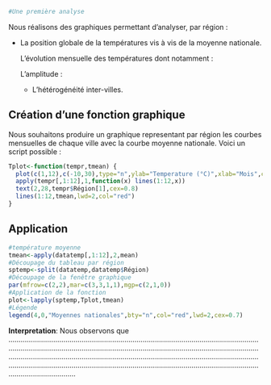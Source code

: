 ```r
#Une première analyse
```
Nous réalisons des graphiques permettant d'analyser, par région : 

* La position globale de la températures vis à vis de la moyenne nationale.

  L'évolution mensuelle des températures dont notamment : 
  
     L'amplitude :
    + L'hétérogénéité inter-villes.

## **Création d'une fonction graphique**

Nous souhaitons produire un graphique representant par région les courbes mensuelles de chaque ville avec la courbe moyenne nationale. Voici un script possible : 
```r
Tplot<-function(tempr,tmean) {
  plot(c(1,12),c(-10,30),type="n",ylab="Temperature (°C)",xlab="Mois",cex.lab=0.8,cex.axis=0.8)
  apply(tempr[,1:12],1,function(x) lines(1:12,x))
  text(2,28,tempr$Région[1],cex=0.8)
  lines(1:12,tmean,lwd=2,col="red")
}
```


## **Application**

```r
#température moyenne
tmean<-apply(datatemp[,1:12],2,mean)
#Découpage du tableau par région
sptemp<-split(datatemp,datatemp$Région)
#Découpage de la fenêtre graphique
par(mfrow=c(2,2),mar=c(3,3,1,1),mgp=c(2,1,0))
#Application de la fonction
plot<-lapply(sptemp,Tplot,tmean)
#Légende
legend(4,0,"Moyennes nationales",bty="n",col="red",lwd=2,cex=0.7)
```


**Interpretation**: Nous observons que .............................................................................................................................................................................................................................................................................................................................................................................................................................................................................................................................................

&nbsp;